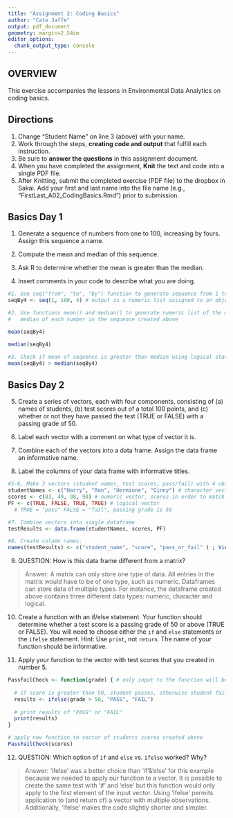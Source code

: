 ```yaml
---
title: "Assignment 2: Coding Basics"
author: "Cate Jaffe"
output: pdf_document
geometry: margin=2.54cm
editor_options: 
  chunk_output_type: console
---
```


## OVERVIEW

This exercise accompanies the lessons in Environmental Data Analytics on coding basics. 

## Directions
1. Change "Student Name" on line 3 (above) with your name.
2. Work through the steps, **creating code and output** that fulfill each instruction.
3. Be sure to **answer the questions** in this assignment document.
4. When you have completed the assignment, **Knit** the text and code into a single PDF file.
5. After Knitting, submit the completed exercise (PDF file) to the dropbox in Sakai. Add your first and last name into the file name (e.g., "FirstLast_A02_CodingBasics.Rmd") prior to submission.



## Basics Day 1

1. Generate a sequence of numbers from one to 100, increasing by fours. Assign this sequence a name.

2. Compute the mean and median of this sequence. 

3. Ask R to determine whether the mean is greater than the median. 

4. Insert comments in your code to describe what you are doing.

```r
#1. Use seq("from", "to", "by") function to generate sequence from 1 to 100, by 4.
seqBy4 <- seq(1, 100, 4) # output is a numeric list assigned to an object.

#2. Use functions mean() and median() to generate numeric list of the mean and 
#   median of each number in the sequence created above

mean(seqBy4)

median(seqBy4)

#3. Check if mean of sequence is greater than median using logical statement.
mean(seqBy4) > median(seqBy4)

```

## Basics Day 2

5. Create a series of vectors, each with four components, consisting of (a) names of students, (b) test scores out of a total 100 points, and (c) whether or not they have passed the test (TRUE or FALSE) with a passing grade of 50.

6. Label each vector with a comment on what type of vector it is.

7. Combine each of the vectors into a data frame. Assign the data frame an informative name.

8. Label the columns of your data frame with informative titles.

```r

#5-6. Make 3 vectors (student names, test scores, pass/fail) with 4 observations each. 
studentNames <- c("Harry", "Ron", "Hermione", "Ginny") # character vector 
scores <- c(83, 49, 98, 90) # numeric vector, scores in order to match names
PF <- c(TRUE, FALSE, TRUE, TRUE) # logical vector 
  # TRUE = "pass" FALSE = "fail", passing grade is 50

#7. Combine vectors into single dataframe
testResults <- data.frame(studentNames, scores, PF)

#8. Create column names.
names(testResults) <- c("student_name", "score", "pass_or_fail" ) ; View(testResults)

```

9. QUESTION: How is this data frame different from a matrix?

> Answer: A matrix can only store one type of data. All entries in the matrix would have to be of one type, such as numeric. Dataframes can store data of multiple types. For instance, the dataframe created above contains three different data types: numeric, character and logical. 

10. Create a function with an if/else statement. Your function should determine whether a test score is a passing grade of 50 or above (TRUE or FALSE). You will need to choose either the `if` and `else` statements or the `ifelse` statement. Hint: Use `print`, not `return`. The name of your function should be informative.

11. Apply your function to the vector with test scores that you created in number 5. 

```r

PassFailCheck <- function(grade) { # only input to the function will be test score
  
  # if score is greater than 50, student passes, otherwise student fails.
  results <- ifelse(grade > 50, "PASS", "FAIL") 
    
  # print results of "PASS" or "FAIL"
  print(results) 
}

# apply new function to vector of students scores created above
PassFailCheck(scores)


```

12. QUESTION: Which option of `if` and `else` vs. `ifelse` worked? Why?

> Answer: 'ifelse' was a better choice than 'if'&'else' for this example because we needed to apply our function to a vector. It is possible to create the same test with 'if' and 'else' but this function would only apply to the first element of the input vector. Using 'ifelse' permits application to (and return of) a vector with multiple observations. Additionally, 'ifelse' makes the code slightly shorter and simpler. 





